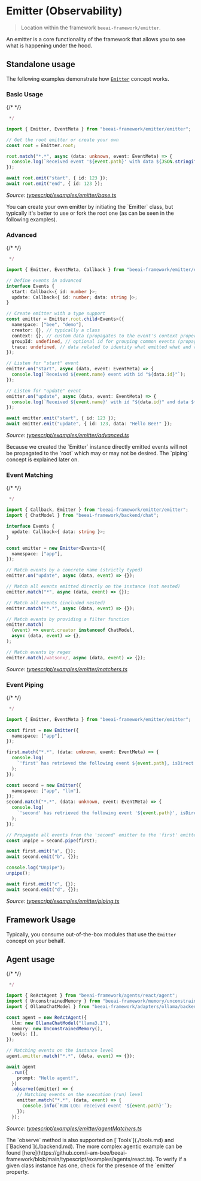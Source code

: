 # Emitter (Observability)

> Location within the framework `beeai-framework/emitter`.

An emitter is a core functionality of the framework that allows you to see what is happening under the hood.

## Standalone usage

The following examples demonstrate how [`Emitter`](https://github.com/i-am-bee/beeai-framework/blob/main/typescript/src/emitter/emitter.ts) concept works.

### Basic Usage

{/* <!-- embedme typescript/examples/emitter/base.ts#L4-L9999 --> */}

```ts
 */

import { Emitter, EventMeta } from "beeai-framework/emitter/emitter";

// Get the root emitter or create your own
const root = Emitter.root;

root.match("*.*", async (data: unknown, event: EventMeta) => {
  console.log(`Received event '${event.path}' with data ${JSON.stringify(data)}`);
});

await root.emit("start", { id: 123 });
await root.emit("end", { id: 123 });

```

_Source: [typescript/examples/emitter/base.ts](https://github.com/i-am-bee/beeai-framework/blob/main/typescript/examples/emitter/base.ts)_

<Note>
You can create your own emitter by initiating the `Emitter` class, but typically it's better to use or fork the root one (as can be seen in the following examples).
</Note>

### Advanced

{/* <!-- embedme typescript/examples/emitter/advanced.ts#L4-L9999 --> */}

```ts
 */

import { Emitter, EventMeta, Callback } from "beeai-framework/emitter/emitter";

// Define events in advanced
interface Events {
  start: Callback<{ id: number }>;
  update: Callback<{ id: number; data: string }>;
}

// Create emitter with a type support
const emitter = Emitter.root.child<Events>({
  namespace: ["bee", "demo"],
  creator: {}, // typically a class
  context: {}, // custom data (propagates to the event's context property)
  groupId: undefined, // optional id for grouping common events (propagates to the event's groupId property)
  trace: undefined, // data related to identity what emitted what and which context (internally used by framework's components)
});

// Listen for "start" event
emitter.on("start", async (data, event: EventMeta) => {
  console.log(`Received ${event.name} event with id "${data.id}"`);
});

// Listen for "update" event
emitter.on("update", async (data, event: EventMeta) => {
  console.log(`Received ${event.name}' with id "${data.id}" and data ${data.data}`);
});

await emitter.emit("start", { id: 123 });
await emitter.emit("update", { id: 123, data: "Hello Bee!" });

```

_Source: [typescript/examples/emitter/advanced.ts](https://github.com/i-am-bee/beeai-framework/blob/main/typescript/examples/emitter/advanced.ts)_

<Note>
Because we created the `Emitter` instance directly emitted events will not be propagated to the `root` which may or may not be desired.
The `piping` concept is explained later on.
</Note>

### Event Matching

{/* <!-- embedme typescript/examples/emitter/matchers.ts#L4-L9999 --> */}

```ts
 */

import { Callback, Emitter } from "beeai-framework/emitter/emitter";
import { ChatModel } from "beeai-framework/backend/chat";

interface Events {
  update: Callback<{ data: string }>;
}

const emitter = new Emitter<Events>({
  namespace: ["app"],
});

// Match events by a concrete name (strictly typed)
emitter.on("update", async (data, event) => {});

// Match all events emitted directly on the instance (not nested)
emitter.match("*", async (data, event) => {});

// Match all events (included nested)
emitter.match("*.*", async (data, event) => {});

// Match events by providing a filter function
emitter.match(
  (event) => event.creator instanceof ChatModel,
  async (data, event) => {},
);

// Match events by regex
emitter.match(/watsonx/, async (data, event) => {});

```

_Source: [typescript/examples/emitter/matchers.ts](https://github.com/i-am-bee/beeai-framework/blob/main/typescript/examples/emitter/matchers.ts)_

### Event Piping

{/* <!-- embedme typescript/examples/emitter/piping.ts#L4-L9999 --> */}

```ts
 */

import { Emitter, EventMeta } from "beeai-framework/emitter/emitter";

const first = new Emitter({
  namespace: ["app"],
});

first.match("*.*", (data: unknown, event: EventMeta) => {
  console.log(
    `'first' has retrieved the following event ${event.path}, isDirect: ${event.source === first}`,
  );
});

const second = new Emitter({
  namespace: ["app", "llm"],
});
second.match("*.*", (data: unknown, event: EventMeta) => {
  console.log(
    `'second' has retrieved the following event '${event.path}', isDirect: ${event.source === second}`,
  );
});

// Propagate all events from the 'second' emitter to the 'first' emitter
const unpipe = second.pipe(first);

await first.emit("a", {});
await second.emit("b", {});

console.log("Unpipe");
unpipe();

await first.emit("c", {});
await second.emit("d", {});

```

_Source: [typescript/examples/emitter/piping.ts](https://github.com/i-am-bee/beeai-framework/blob/main/typescript/examples/emitter/piping.ts)_

## Framework Usage

Typically, you consume out-of-the-box modules that use the `Emitter` concept on your behalf.

## Agent usage

{/* <!-- embedme typescript/examples/emitter/agentMatchers.ts#L4-L9999 --> */}

```ts
 */

import { ReActAgent } from "beeai-framework/agents/react/agent";
import { UnconstrainedMemory } from "beeai-framework/memory/unconstrainedMemory";
import { OllamaChatModel } from "beeai-framework/adapters/ollama/backend/chat";

const agent = new ReActAgent({
  llm: new OllamaChatModel("llama3.1"),
  memory: new UnconstrainedMemory(),
  tools: [],
});

// Matching events on the instance level
agent.emitter.match("*.*", (data, event) => {});

await agent
  .run({
    prompt: "Hello agent!",
  })
  .observe((emitter) => {
    // Matching events on the execution (run) level
    emitter.match("*.*", (data, event) => {
      console.info(`RUN LOG: received event '${event.path}'`);
    });
  });

```

_Source: [typescript/examples/emitter/agentMatchers.ts](https://github.com/i-am-bee/beeai-framework/blob/main/typescript/examples/emitter/agentMatchers.ts)_

<Important>
The `observe` method is also supported on [`Tools`](./tools.md) and [`Backend`](./backend.md).
</Important>

<Tip>
The more complex agentic example can be found [here](https://github.com/i-am-bee/beeai-framework/blob/main/typescript/examples/agents/react.ts).
</Tip>

<Tip>
To verify if a given class instance has one, check for the presence of the `emitter` property.
</Tip>

